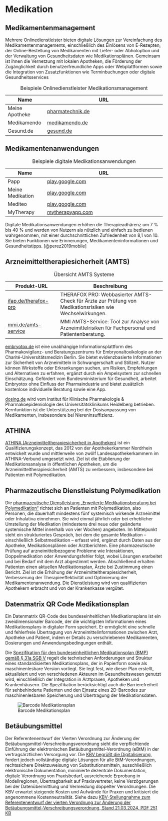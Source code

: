 # Medikation

## Medikamentenmanagement

Mehrere Onlinedienstleister bieten digitale Lösungen zur Vereinfachung des Medikamentenmanagements, einschließlich des Einlösens von E-Rezepten, der Online-Bestellung von Medikamenten mit Liefer- oder Abholoption und der Verwaltung von Gesundheitsdaten wie Medikationsplänen. Gemeinsam ist ihnen die Vernetzung mit lokalen Apotheken, die Förderung der Zugänglichkeit durch benutzerfreundliche Apps oder Webplattformen sowie die Integration von Zusatzfunktionen wie Terminbuchungen oder digitale Gesundheitsservices

| Name                  | URL                                                                 |
|-----------------------|---------------------------------------------------------------------|
| Meine Apotheke        | [pharmatechnik.de](https://www.pharmatechnik.de/app-und-web-meine-apotheke) |
| Medikamendo           | [medikamendo.de](https://medikamendo.de/)                           |
| Gesund.de             | [gesund.de](https://www.gesund.de/)                                 |

: Beispiele Onlinedienstleister Medikationsmanagement

## Medikamentenanwendungen

| Name                  | URL                                                                 |
|-----------------------|---------------------------------------------------------------------|
| Papp                  | [play.google.com](https://play.google.com/store/apps/details?id=com.rwthaachen.papp) |
| Meine Medikation      | [play.google.com](https://play.google.com/store/apps/details?id=de.barmer.meinemedikation) |
| Mediteo               | [play.google.com](https://play.google.com/store/apps/details?id=com.mediteo.mobile) |
| MyTherapy             | [mytherapyapp.com](https://www.mytherapyapp.com/de/app-zum-bundeseinheitlichen-medikationsplan-scan) |

: Beispiele digitale Medikationsanwendungen

Digitale Medikationsanwendungen erhöhen die Therapieadhärenz um 7 % bis 40 % und werden von Nutzern als nützlich und einfach zu bedienen wahrgenommen, mit einer durchschnittlichen Zufriedenheit von 8,1 von 10. Sie bieten Funktionen wie Erinnerungen, Medikamenteninformationen und Gesundheitstipps. [@perez2019mobile]

## Arzneimitteltherapiesicherheit (AMTS)

| Produkt-URL                                     | Beschreibung                                                                                   |
|-------------------------------------------------|------------------------------------------------------------------------------------------------|
| [ifap.de/therafox-pro](https://www.ifap.de/deu_de/lp/therafox-pro-fuer-aerzte.html) | THERAFOX PRO: Webbasierter AMTS-Check für Ärzte zur Prüfung von Medikationsrisiken wie Wechselwirkungen. |
| [mmi.de/amts-service](https://www.mmi.de/mmi-pharmindex/mmi-amts-service)           | MMI AMTS-Service: Tool zur Analyse von Arzneimittelrisiken für Fachpersonal und Patientenberatung.       |

: Übersicht AMTS Systeme

[embryotox.de](https://www.embryotox.de/) ist eine unabhängige Informationsplattform des Pharmakovigilanz- und Beratungszentrums für Embryonaltoxikologie an der Charité-Universitätsmedizin Berlin. Sie bietet evidenzbasierte Informationen zur Sicherheit von Arzneimitteln in Schwangerschaft und Stillzeit. Nutzer können Wirkstoffe oder Erkrankungen suchen, um Risiken, Empfehlungen und Alternativen zu erfahren, ergänzt durch ein Ampelsystem zur schnellen Einschätzung. Gefördert vom Bundesministerium für Gesundheit, arbeitet Embryotox ohne Einfluss der Pharmaindustrie und bietet zusätzlich kostenlose individuelle Beratung sowie eine App.

[dosing.de](https://dosing.de/) wird vom Institut für Klinische Pharmakologie & Pharmakoepidemiologie des Universitätsklinikums Heidelberg betrieben. Kernfunktion ist die Unterstützung bei der Dosisanpassung von Medikamenten, insbesondere bei Niereninsuffizienz.

## ATHINA

[ATHINA (Arzneimitteltherapiesicherheit in Apotheken)](https://www.aknr.de/amts/athina) ist ein Qualifizierungskonzept, das 2012 von der Apothekerkammer Nordrhein entwickelt wurde und mittlerweile von zwölf Landesapothekerkammern im ATHINA-Verbund umgesetzt wird. Ziel ist die Etablierung der Medikationsanalyse in öffentlichen Apotheken, um die Arzneimitteltherapiesicherheit (AMTS) zu verbessern, insbesondere bei Patienten mit Polymedikation.

## Pharmazeutische Dienstleistung Polymedikation

Die [pharmazeutische Dienstleistung „Erweiterte Medikationsberatung bei Polymedikation“](https://www.abda.de/pharmazeutische-dienstleistungen/polymedikation/) richtet sich an Patienten mit Polymedikation, also Personen, die dauerhaft mindestens fünf systemisch wirkende Arzneimittel oder Inhalativa einnehmen. Sie wird einmal jährlich oder bei erheblicher Umstellung der Medikation (mindestens drei neue oder geänderte systemische Mittel innerhalb von vier Wochen) angeboten. Im Mittelpunkt steht ein strukturiertes Gespräch, bei dem die gesamte Medikation – einschließlich Selbstmedikation – erfasst wird, ergänzt durch Daten aus der Apotheke, Medikationsplänen oder Arztberichten. Eine pharmazeutische Prüfung auf arzneimittelbezogene Probleme wie Interaktionen, Doppelmedikation oder Anwendungsfehler folgt, wobei Lösungen erarbeitet und bei Bedarf mit dem Arzt abgestimmt werden. Abschließend erhalten Patienten einen aktuellen Medikationsplan, Ärzte bei Zustimmung einen Bericht. Ziel ist die Erhöhung der Arzneimitteltherapiesicherheit, Verbesserung der Therapieeffektivität und Optimierung der Medikamentenanwendung. Die Dienstleistung wird von qualifizierten Apothekern erbracht und von der Krankenkasse vergütet.

## Datenmatrix QR Code Medikationsplan

Ein Datenmatrix QR-Code des bundeseinheitlichen Medikationsplans ist ein zweidimensionaler Barcode, der die wichtigsten Informationen eines Medikationsplans in digitaler Form speichert. Er ermöglicht eine schnelle und fehlerfreie Übertragung von Arzneimittelinformationen zwischen Arzt, Apotheke und Patient, indem er Details zu verschriebenen Medikamenten, Dosierungen und Anwendungsbedingungen enthält.

Die [Spezifikation für den bundeseinheitlichen Medikationsplan (BMP) gemäß § 31a SGB V](https://www.kbv.de/media/sp/Medikationsplan_Anlage3_ab_01.04.2023.pdf) regelt die technischen Anforderungen und Struktur eines standardisierten Medikationsplans, der in Papierform sowie als maschinenlesbare Version vorliegt. Sie legt fest, wie dieser Plan erstellt, aktualisiert und von verschiedenen Akteuren im Gesundheitswesen genutzt wird, einschließlich der Integration in Arztpraxen, Apotheken und Krankenhäusern. Die Spezifikation berücksichtigt auch die Barrierefreiheit für sehbehinderte Patienten und den Einsatz eines 2D-Barcodes zur maschinenlesbaren Speicherung und Übertragung der Medikationsdaten.

![Barcode Medikationsplan](assets/barcode.png)

## Betäubungsmittel

Der Referentenentwurf der Vierten Verordnung zur Änderung der Betäubungsmittel-Verschreibungsverordnung sieht die verpflichtende Einführung der elektronischen Betäubungsmittel-Verordnung (eBtM) in der vertragsärztlichen Versorgung vor. Die [KBV begrüßt die Digitalisierung](https://www.kbv.de/html/68523.php), fordert jedoch vollständige digitale Lösungen für alle BtM-Verordnungen, rechtssichere Direktzuweisung von Substitutionsmitteln, ausschließlich elektronische Dokumentation, minimierte dezentrale Dokumentation, digitale Verordnung von Praxisbedarf, ausreichende Erprobung in Modellregionen, Übertragbarkeit auf Praxisvertreter, keine Verzögerungen bei der Datenübermittlung und Vermeidung doppelter Verordnungen. Die KBV erwartet steigende Kosten und Aufwände für Praxen und kritisiert die angenommene Kostenneutralität. Siehe dazu [KBV-Stellungnahme zum Referentenentwurf der vierten Verordnung zur Änderung der Betäubungsmittel-Verschreibungsverordnung, Stand 21.03.2024, PDF 251 KB](https://www.kbv.de/media/sp/2024-03-21_KBV_Stellungnahme_eBtM-Rezepte.pdf)

